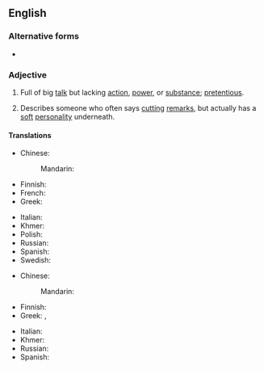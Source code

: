 ==English==

===Alternative forms===
* {{l|en|all bark but no bite}}

===Adjective===
{{en-adj|-}}

# {{lb|en|idiomatic}} Full of big [[talk]] but lacking [[action]], [[power]], or [[substance]]; [[pretentious]].
# {{lb|en|idiomatic}} Describes someone who often says [[cutting]] [[remarks]], but actually has a [[soft]] [[personality]] underneath.

====Translations====
{{trans-top|full of big talk}}
* Chinese:
*: Mandarin: {{t-needed|cmn}}
* Finnish: {{t|fi|paljon porua, vähän villoja}}
* French: {{t+|fr|grande gueule}}
* Greek: {{t|el|όλο λόγια|sc=Grek}}
{{trans-mid}}
* Italian: {{t|it|tutto fumo e niente arrosto}}
* Khmer: {{t|km|ឆ្កែព្រុសមិនដែលខាំ}}
* Polish: {{t+|pl|krowa, która dużo ryczy, mało mleka daje}} {{qualifier|a cow that moos much, gives little milk}}
* Russian: {{t-needed|ru}}
* Spanish: {{t|es|mucho ruido y pocas nueces}}
* Swedish: {{t|sv|stor i orden men liten på jorden}}
{{trans-bottom}}

{{trans-top|says cutting remarks, but actually has a soft personality underneath}}
* Chinese:
*: Mandarin: {{t-needed|cmn}}
* Finnish: {{t|fi|[[kova]] [[päältä]], [[pehmeä]] [[sisältä]]}}
* Greek: {{t|el|σκυλί που γαβγίζει δεν δαγκώνει|sc=Grek}}, {{t|el|σκύλος που γαβγίζει δεν δαγκώνει|sc=Grek}}
{{trans-mid}}
* Italian: {{t|it|cane che abbaia non morde}}
* Khmer: {{t|km|បានតែព្រុស}}
* Russian: {{t-needed|ru}}
* Spanish: {{t|es|perro ladrador, poco mordedor}}
{{trans-bottom}}